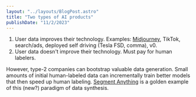 ```yaml
---
layout: "../layouts/BlogPost.astro"
title: "Two types of AI products"
publishDate: "11/2/2023"
---
```


1. User data improves their technology. Examples: [Midjourney](https://twitter.com/DrJimFan/status/1643279641065713665), TikTok, search/ads, deployed self driving (Tesla FSD, comma), v0.
2. User data doesn't improve their technology. Must pay for human labelers.

However, type-2 companies can bootstrap valuable data generation. Small amounts of initial human-labeled data can incrementally train better models that then speed up human labeling. [Segment Anything](https://arxiv.org/abs/2304.02643) is a golden example of this (new?) paradigm of data synthesis.